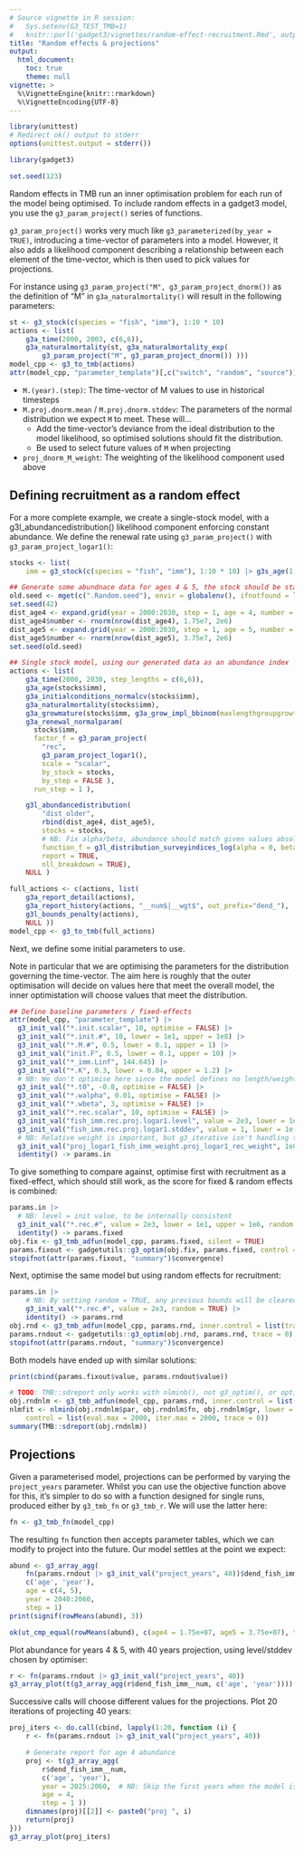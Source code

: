 ```yaml
---
# Source vignette in R session:
#   Sys.setenv(G3_TEST_TMB=1)
#   knitr::purl('gadget3/vignettes/random-effect-recruitment.Rmd', output="/tmp/vign.R") ; source("/tmp/vign.R", echo = T)
title: "Random effects & projections"
output:
  html_document:
    toc: true
    theme: null
vignette: >
  %\VignetteEngine{knitr::rmarkdown}
  %\VignetteEncoding{UTF-8}
---
```


```r
library(unittest)
# Redirect ok() output to stderr
options(unittest.output = stderr())

library(gadget3)

set.seed(123)
```

Random effects in TMB run an inner optimisation problem for each run of the model being optimised.
To include random effects in a gadget3 model, you use the ``g3_param_project()`` series of functions.

``g3_param_project()`` works very much like ``g3_parameterized(by_year = TRUE)``, introducing a time-vector of parameters
into a model.
However, it also adds a likelihood component describing a relationship between each element of the time-vector,
which is then used to pick values for projections.

For instance using  ``g3_param_project("M", g3_param_project_dnorm())`` as the definition of "M" in
``g3a_naturalmortality()`` will result in the following parameters:

```r
st <- g3_stock(c(species = "fish", "imm"), 1:10 * 10)
actions <- list(
    g3a_time(2000, 2003, c(6,6)),
    g3a_naturalmortality(st, g3a_naturalmortality_exp(
        g3_param_project("M", g3_param_project_dnorm()) )))
model_cpp <- g3_to_tmb(actions)
attr(model_cpp, "parameter_template")[,c("switch", "random", "source")]
```

* ``M.(year).(step)``: The time-vector of M values to use in historical timesteps
* ``M.proj.dnorm.mean`` / ``M.proj.dnorm.stddev``: The parameters of the normal distribution we expect ``M`` to meet. These will...
  * Add the time-vector's deviance from the ideal distribution to the model likelihood, so optimised solutions should fit the distribution.
  * Be used to select future values of ``M`` when projecting
* ``proj_dnorm_M_weight``: The weighting of the likelihood component used above

## Defining recruitment as a random effect

For a more complete example, we create a single-stock model, with a g3l_abundancedistribution() likelihood component enforcing constant abundance.
We define the renewal rate using ``g3_param_project()`` with ``g3_param_project_logar1()``:

```r
stocks <- list(
    imm = g3_stock(c(species = "fish", "imm"), 1:10 * 10) |> g3s_age(1, 5) )

## Generate some abundnace data for ages 4 & 5, the stock should be stable, however the data is noisy
old.seed <- mget(c(".Random.seed"), envir = globalenv(), ifnotfound = list(NULL))[[1]]
set.seed(42)
dist_age4 <- expand.grid(year = 2000:2030, step = 1, age = 4, number = NA)
dist_age4$number <- rnorm(nrow(dist_age4), 1.75e7, 2e6)
dist_age5 <- expand.grid(year = 2000:2030, step = 1, age = 5, number = NA)
dist_age5$number <- rnorm(nrow(dist_age5), 3.75e7, 2e6)
set.seed(old.seed)

## Single stock model, using our generated data as an abundance index
actions <- list(
    g3a_time(2000, 2030, step_lengths = c(6,6)),
    g3a_age(stocks$imm),
    g3a_initialconditions_normalcv(stocks$imm),
    g3a_naturalmortality(stocks$imm),
    g3a_growmature(stocks$imm, g3a_grow_impl_bbinom(maxlengthgroupgrowth = 4L)),
    g3a_renewal_normalparam(
      stocks$imm,
      factor_f = g3_param_project(
        "rec",
        g3_param_project_logar1(),
        scale = "scalar",
        by_stock = stocks,
        by_step = FALSE ),
      run_step = 1 ),

    g3l_abundancedistribution(
        "dist_older",
        rbind(dist_age4, dist_age5),
        stocks = stocks,
        # NB: Fix alpha/beta, abundance should match given values absolutely
        function_f = g3l_distribution_surveyindices_log(alpha = 0, beta = 1),
        report = TRUE,
        nll_breakdown = TRUE),
    NULL )

full_actions <- c(actions, list(
    g3a_report_detail(actions),
    g3a_report_history(actions, "__num$|__wgt$", out_prefix="dend_"),  # NB: Late reporting
    g3l_bounds_penalty(actions),
    NULL ))
model_cpp <- g3_to_tmb(full_actions)
```

Next, we define some initial parameters to use.

Note in particular that we are optimising the parameters for the distribution governing the time-vector.
The aim here is roughly that
the outer optimisation will decide on values here that meet the overall model,
the inner optimistation will choose values that meet the distribution.

```r
## Define baseline parameters / fixed-effects
attr(model_cpp, "parameter_template") |>
  g3_init_val("*.init.scalar", 10, optimise = FALSE) |>
  g3_init_val("*.init.#", 10, lower = 1e1, upper = 1e8) |>
  g3_init_val("*.M.#", 0.5, lower = 0.1, upper = 1) |>
  g3_init_val("init.F", 0.5, lower = 0.1, upper = 10) |>
  g3_init_val("*_imm.Linf", 144.645) |>
  g3_init_val("*.K", 0.3, lower = 0.04, upper = 1.2) |>
  # NB: We don't optimise here since the model defines no length/weight structure, only counts
  g3_init_val("*.t0", -0.8, optimise = FALSE) |>
  g3_init_val("*.walpha", 0.01, optimise = FALSE) |>
  g3_init_val("*.wbeta", 3, optimise = FALSE) |>
  g3_init_val("*.rec.scalar", 10, optimise = FALSE) |>
  g3_init_val("fish_imm.rec.proj.logar1.level", value = 2e3, lower = 1e1, upper = 5e5) |>
  g3_init_val("fish_imm.rec.proj.logar1.stddev", value = 1, lower = 1e-15, upper = 1e4) |>
  # NB: Relative weight is important, but g3_iterative isn't handling this for you yet
  g3_init_val("proj_logar1_fish_imm_weight.proj_logar1_rec_weight", 1e0) |>
  identity() -> params.in
```

To give something to compare against, optimise first with recruitment as a fixed-effect,
which should still work, as the score for fixed & random effects is combined:

```r
params.in |>
  # NB: level = init value, to be internally consistent
  g3_init_val("*.rec.#", value = 2e3, lower = 1e1, upper = 1e6, random = FALSE) |>
  identity() -> params.fixed
obj.fix <- g3_tmb_adfun(model_cpp, params.fixed, silent = TRUE)
params.fixout <- gadgetutils::g3_optim(obj.fix, params.fixed, control = list(maxit = 2000, trace = 0))
stopifnot(attr(params.fixout, "summary")$convergence)
```

Next, optimise the same model but using random effects for recruitment:

```r
params.in |>
    # NB: By setting random = TRUE, any previous bounds will be cleared
    g3_init_val("*.rec.#", value = 2e3, random = TRUE) |>
    identity() -> params.rnd
obj.rnd <- g3_tmb_adfun(model_cpp, params.rnd, inner.control = list(trace = 0, maxit = 1000, tol = 1e-7), silent = TRUE)
params.rndout <- gadgetutils::g3_optim(obj.rnd, params.rnd, trace = 0)
stopifnot(attr(params.rndout, "summary")$convergence)
```

Both models have ended up with similar solutions:

```r
print(cbind(params.fixout$value, params.rndout$value))
```

```r
# TODO: TMB::sdreport only works with nlminb(), not g3_optim(), or optim(), but we're getting false convergence
obj.rndnlm <- g3_tmb_adfun(model_cpp, params.rnd, inner.control = list(trace = 0, maxit = 1000, tol = 1e-7))
nlmfit <- nlminb(obj.rndnlm$par, obj.rndnlm$fn, obj.rndnlm$gr, lower = g3_tmb_lower(params.rndout), upper = g3_tmb_upper(params.rnd),
    control = list(eval.max = 2000, iter.max = 2000, trace = 0))
summary(TMB::sdreport(obj.rndnlm))
```

## Projections

Given a parameterised model, projections can be performed by varying the ``project_years`` parameter.
Whilst you can use the objective function above for this, it's simpler to do so with a function designed for single runs,
produced either by ``g3_tmb_fn`` or ``g3_tmb_r``. We will use the latter here:

```r
fn <- g3_tmb_fn(model_cpp)
```

The resulting ``fn`` function then accepts parameter tables, which we can modify to project into the future.
Our model settles at the point we expect:

```r
abund <- g3_array_agg(
    fn(params.rndout |> g3_init_val("project_years", 40))$dend_fish_imm__num,
    c('age', 'year'),
    age = c(4, 5),
    year = 2040:2060,
    step = 1)
print(signif(rowMeans(abund), 3))
```

```r
ok(ut_cmp_equal(rowMeans(abund), c(age4 = 1.75e+07, age5 = 3.75e+07), tolerance = 2e-2), "Tolerance at equlibrium point")
```

Plot abundance for years 4 & 5, with 40 years projection, using level/stddev chosen by optimiser:

```r
r <- fn(params.rndout |> g3_init_val("project_years", 40))
g3_array_plot(t(g3_array_agg(r$dend_fish_imm__num, c('age', 'year'))))
```

Successive calls will choose different values for the projections.
Plot 20 iterations of projecting 40 years:

```r
proj_iters <- do.call(cbind, lapply(1:20, function (i) {
    r <- fn(params.rndout |> g3_init_val("project_years", 40))

    # Generate report for age 4 abundance
    proj <- t(g3_array_agg(
        r$dend_fish_imm__num,
        c('age', 'year'),
        year = 2025:2060,  # NB: Skip the first years when the model is settling
        age = 4,
        step = 1 ))
    dimnames(proj)[[2]] <- paste0("proj ", i)
    return(proj)
}))
g3_array_plot(proj_iters)
```
